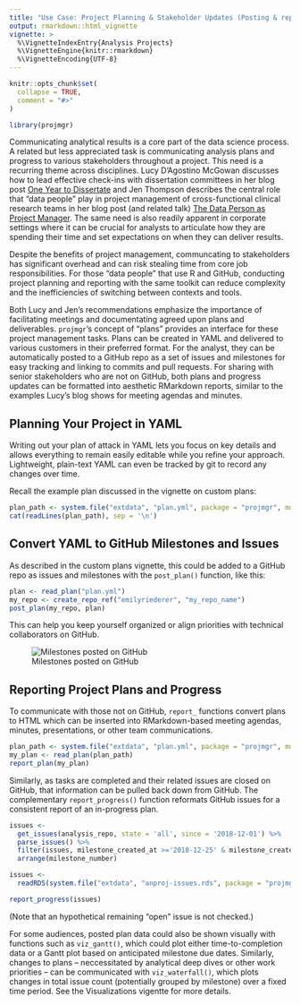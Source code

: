 ```yaml
---
title: "Use Case: Project Planning & Stakeholder Updates (Posting & reporting custom plans)"
output: rmarkdown::html_vignette
vignette: >
  %\VignetteIndexEntry{Analysis Projects}
  %\VignetteEngine{knitr::rmarkdown}
  %\VignetteEncoding{UTF-8}
---
```


```r
knitr::opts_chunk$set(
  collapse = TRUE,
  comment = "#>"
)

library(projmgr)
```


Communicating analytical results is a core part of the data science process. A related but less appreciated task is communicating analysis plans and progress to various stakeholders throughout a project. This need is a recurring theme across disciplines. Lucy D'Agostino McGowan discusses how to lead effective check-ins with dissertation committees in her blog post [One Year to Dissertate](https://livefreeordichotomize.com/2018/09/14/one-year-to-dissertate/) and Jen Thompson describes the central role that "data people" play in project management of cross-functional clinical research teams in her blog post (and related talk) [The Data Person as Project Manager](https://jenthompson.me/2018/10/31/data-person-as-pm/). The same need is also readily apparent in corporate settings where it can be crucial for analysts to articulate how they are spending their time and set expectations on when they can deliver results.

Despite the benefits of project management, communcating to stakeholders has significant overhead and can risk stealing time from core job responsibilities. For those "data people" that use R and GitHub, conducting project planning and reporting with the same toolkit can reduce complexity and the inefficiencies of switching between contexts and tools. 

Both Lucy and Jen's recommendations emphasize the importance of facilitating meetings and documentating agreed upon plans and deliverables. `projmgr`'s concept of "plans" provides an interface for these project management tasks. Plans can be created in YAML and delivered to various customers in their preferred format. For the analyst, they can be automatically posted to a GitHub repo as a set of issues and milestones for easy tracking and linking to commits and pull requests. For sharing with senior stakeholders who are not on GitHub, both plans and progress updates can be formatted into aesthetic RMarkdown reports, similar to the examples Lucy's blog shows for meeting agendas and minutes. 

## Planning Your Project in YAML

Writing out your plan of attack in YAML lets you focus on key details and allows everything to remain easily editable while you refine your approach. Lightweight, plain-text YAML can even be tracked by git to record any changes over time.

Recall the example plan discussed in the vignette on custom plans:

```r
plan_path <- system.file("extdata", "plan.yml", package = "projmgr", mustWork = TRUE)
cat(readLines(plan_path), sep = '\n')
```

## Convert YAML to GitHub Milestones and Issues

As described in the custom plans vignette, this could be added to a GitHub repo as issues and milestones with the `post_plan()` function, like this:

```r
plan <- read_plan("plan.yml")
my_repo <- create_repo_ref("emilyriederer", "my_repo_name")
post_plan(my_repo, plan)
```

This can help you keep yourself organized or align priorities with technical collaborators on GitHub.

![Milestones posted on GitHub](post_plan.PNG)

## Reporting Project Plans and Progress

To communicate with those not on GitHub, `report_` functions convert plans to HTML which can be inserted into RMarkdown-based meeting agendas, minutes, presentations, or other team communications. 

```r
plan_path <- system.file("extdata", "plan.yml", package = "projmgr", mustWork = TRUE)
my_plan <- read_plan(plan_path)
report_plan(my_plan)
```

Similarly, as tasks are completed and their related issues are closed on GitHub, that information can be pulled back down from GitHub. The complementary `report_progress()` function reformats GitHub issues for a consistent report of an in-progress plan.

```r
issues <- 
  get_issues(analysis_repo, state = 'all', since = '2018-12-01') %>% 
  parse_issues() %>%
  filter(issues, milestone_created_at >='2018-12-25' & milestone_created_at <= '2018-12-31') %>%
  arrange(milestone_number)
```

```r
issues <- 
  readRDS(system.file("extdata", "anproj-issues.rds", package = "projmgr", mustWork = TRUE))
```

```r
report_progress(issues)
```

(Note that an hypothetical remaining "open" issue is not checked.)

For some audiences, posted plan data could also be shown visually with functions such as `viz_gantt()`, which could plot either time-to-completion data or a Gantt plot based on anticipated milestone due dates. Similarly, changes to plans -- neccessitated by analytical deep dives or other work priorities -- can be communicated with `viz_waterfall()`, which plots changes in total issue count (potentially grouped by milestone) over a fixed time period. See the Visualizations vigentte for more details.
